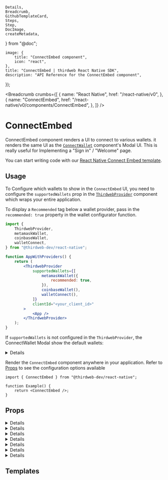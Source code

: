 	Details,
	Breadcrumb,
	GithubTemplateCard,
	Steps,
	Step,
	DocImage,
	createMetadata,
} from "@doc";

	image: {
		title: "ConnectEmbed component",
		icon: "react",
	},
	title: "ConnectEmbed | thirdweb React Native SDK",
	description: "API Reference for the ConnectEmbed component",
});

<Breadcrumb
	crumbs={[
		{
			name: "React Native",
			href: "/react-native/v0",
		},
		{
			name: "ConnectEmbed",
			href: "/react-native/v0/components/ConnectEmbed",
		},
	]}
/>

# ConnectEmbed

ConnectEmbed component renders a UI to connect to various wallets. it renders the same UI as the [`ConnectWallet`](/react-native/v0/components/ConnectWallet) component's Modal UI.
This is really useful for Implementing a "Sign in" / "Welcome" page.

<DocImage src={ConnectEmbedDefaultImg} className="w-80" />

You can start writing code with our [React Native Connect Embed template](https://github.com/thirdweb-example/react-native-connect-embed).

## Usage

<Steps>
<Step title="Configure supportedWallets in ThirdwebProvider" id='configure-thirdwebprovider' >

To Configure which wallets to show in the `ConnectEmbed` UI, you need to configure the `supportedWallets` prop in the [`ThirdwebProvider`](/react/v4/ThirdwebProvider) component which wraps your entire application.

To display a `Recommended` tag below a wallet provider, pass in the `recommended: true` property in the wallet configurator function.

```jsx
import {
	ThirdwebProvider,
	metamaskWallet,
	coinbaseWallet,
	walletConnect,
} from "@thirdweb-dev/react-native";

function AppWithProviders() {
	return (
		<ThirdwebProvider
			supportedWallets={[
				metamaskWallet({
					recommended: true,
				}),
				coinbaseWallet(),
				walletConnect(),
			]}
			clientId="<your_client_id>"
		>
			<App />
		</ThirdwebProvider>
	);
}
```

If `supportedWallets` is not configured in the `ThirdwebProvider`, the ConnectWallet Modal show the default wallets:

<Details summary="Default Wallets" id='default-wallets'>

- [MetaMask](/references/react-native/v0/metamaskWallet)
- [Rainbow](/references/react-native/v0/rainbowWallet)
- [Trust Wallet](/references/react-native/v0/trustWallet)

</Details>

</Step>

<Step title="Configure ConnectEmbed" id='configure-connectembed'>

Render the `ConnectEmbed` component anywhere in your application. Refer to [Props](#props) to see the configuration options available

```tsx
import { ConnectEmbed } from "@thirdweb-dev/react-native";

function Example() {
	return <ConnectEmbed />;
}
```

</Step>

</Steps>

## Props

<Details summary="modalTitle">

Sets the modal title

```tsx
<ConnectEmbed modalTitle="Sign In" />
```

</Details>

<Details summary="modalTitleIconUrl">

Sets the modal icon.

You can pass empty string to hide the icon.

```tsx
<ConnectEmbed modalTitleIconUrl="https://thirdweb.com/favicon.ico" />
```

</Details>

<Details summary="container" >

Custom styles to be added to the root container of `ConnectEmbed` component.

```tsx
<ConnectEmbed
	container={{
		paddingVertical: "md",
		marginHorizontal: "md",
		borderRadius: "md",
	}}
/>
```

</Details>

<Details summary="theme">

theme to apply on the `ConnectEmbed` component.

If a theme is set on the [`ThirdWebProvider`](/react-native/v0/ThirdwebProvider) component, it will be used as the default theme for all thirdweb components, else the default will be `"dark"`

theme can be set to either `"dark"` or `"light"` or a custom theme object.

```tsx
function Example() {
	return <ConnectEmbed theme="light" />;
}
```

<DocImage src={ConnectEmbedLight} className="w-80" />

You can also import [`lightTheme`](/references/react-native/v0/lightTheme) or [`darkTheme`](/references/react-native/v0/darkTheme) functions from `@thirdweb-dev/react-native` to use the default themes as base and overrides parts of it.

```tsx
import { lightTheme, ConnectEmbed } from "@thirdweb-dev/react-native";

const customTheme = lightTheme({
	colors: {
		background: "red",
	},
});

function Example() {
	return <ConnectEmbed theme={customTheme} />;
}
```

</Details>

<Details summary="termsOfServiceUrl">

If provided, Embed will show a Terms of Service message at the bottom with below link

```tsx
function Example() {
	return <ConnectEmbed termsOfServiceUrl="https://your-link-to-tos" />;
}
```

</Details>

<Details summary="privacyPolicyUrl">

If provided, Embed will show a Terms of Service message at the bottom with below link

```tsx
function Example() {
	return (
		<ConnectEmbed privacyPolicyUrl="https://your-link-to-privacy-policy" />
	);
}
```

</Details>

<Details summary="onConnect">

Callback to be called on successful connection of wallet

```tsx
<ConnectEmbed
	onConnect={() => {
		console.log("wallet connected");
	}}
/>
```

</Details>

## Templates

<GithubTemplateCard
	title="ConnectEmbed usage in React Native"
	href="https://github.com/thirdweb-example/react-native-connect-embed"
/>
